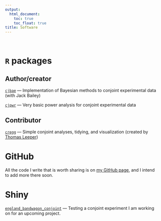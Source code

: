 ```yaml
---
output:
  html_document: 
    toc: true
    toc_float: true
title: Software
---
```


<br />  

# `R` packages

## Author/creator

[`cjbae`](https://github.com/mbarnfield/cjbae) --- Implementation of Bayesian methods to conjoint experimental data (with Jack Bailey)

[`cjpwr`](https://github.com/mbarnfield/cjpwr) --- Very basic power analysis for conjoint experimental data

## Contributor

[`cregg`](https://github.com/leeper/cregg) --- Simple conjoint analyses, tidying, and visualization (created by [Thomas Leeper](https://thomasleeper.com))

# GitHub

All the code I write that is worth sharing is on [my GitHub page](https://github.com/mbarnfield), and I intend to add more there soon.

# Shiny

[`england_bandwagon_conjoint`](https://mbarnfield.shinyapps.io/england_bandwagon_conjoint/) --- Testing a conjoint experiment I am working on for an upcoming project.